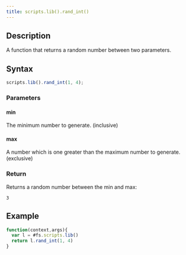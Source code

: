 ```yaml
---
title: scripts.lib().rand_int()
---
```


## Description

A function that returns a random number between two parameters.

## Syntax

```js
scripts.lib().rand_int(1, 4);
```

### Parameters

#### min

The minimum number to generate. (inclusive)

#### max

A number which is one greater than the maximum number to generate. (exclusive)

### Return

Returns a random number between the min and max:

```
3
```

## Example

```js
function(context,args){
  var l = #fs.scripts.lib()
  return l.rand_int(1, 4)
}
```
